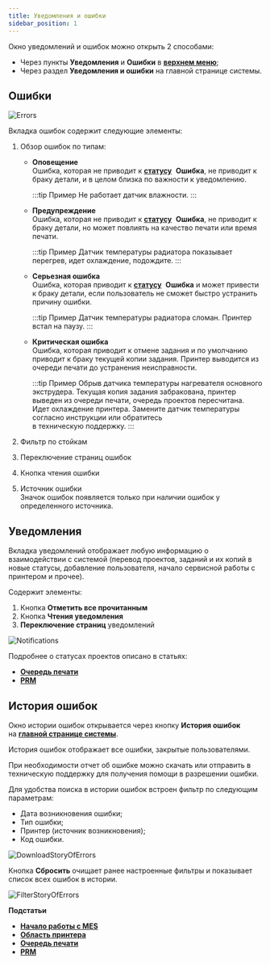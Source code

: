 ```yaml
---
title: Уведомления и ошибки
sidebar_position: 1
---
```

Окно уведомлений и ошибок можно открыть 2 способами:

- Через пункты **Уведомления** и **Ошибки** в [**верхнем меню**](/docs/StartWithMES/#главная-страница);
- Через раздел **Уведомления и ошибки** на главной странице системы.

## Ошибки 

![Errors](./img/Errors.png)

Вкладка ошибок содержит следующие элементы:

1. Обзор ошибок по типам:
   - **Оповещение**\
      Ошибка, которая не приводит к [**статусу**](/docs/StartWithMES/PrinterArea#статусы-принтеров) 
      **Ошибка**, не приводит к браку детали, и в целом близка по важности к уведомлению.

      :::tip Пример
          Не работает датчик влажности.
      :::

   - **Предупреждение**\
      Ошибка, которая не приводит к [**статусу**](/docs/StartWithMES/PrinterArea#статусы-принтеров) 
      **Ошибка**, не приводит к браку детали, но может повлиять на качество печати или время печати.

      :::tip Пример
          Датчик температуры радиатора показывает перегрев, идет охлаждение, подождите.
      :::

   - **Серьезная ошибка**\
      Ошибка, которая приводит к [**статусу**](/docs/StartWithMES/PrinterArea#статусы-принтеров) 
      **Ошибка** и может привести к браку детали, если пользователь не сможет быстро устранить 
      причину ошибки.

      :::tip Пример
          Датчик температуры радиатора сломан. Принтер встал на паузу.
      :::

   - **Критическая ошибка**\
      Ошибка, которая приводит к отмене задания и по умолчанию приводит к браку текущей копии задания. 
      Принтер выводится из очереди печати до устранения неисправности.

      :::tip Пример
          Обрыв датчика температуры нагревателя основного экструдера. Текущая копия задания забракована, 
          принтер выведен из очереди печати, очередь проектов пересчитана. Идет охлаждение принтера. 
          Замените датчик температуры согласно инструкции или обратитесь\
          в техническую поддержку.
      :::

2. Фильтр по стойкам
3. Переключение страниц ошибок
4. Кнопка чтения ошибки
5. Источник ошибки\
   Значок ошибок появляется только при наличии ошибок у определенного источника.

## Уведомления

Вкладка уведомлений отображает любую информацию о взаимодействии с системой (перевод проектов, заданий и их 
копий в новые статусы, добавление пользователя, начало сервисной работы с принтером и прочее).

Содержит элементы:

1. Кнопка **Отметить все прочитанным**
2. Кнопка **Чтения уведомления**
3. **Переключение страниц** уведомлений

![Notifications](./img/Notifications.png)

Подробнее о статусах проектов описано в статьях:

- [**Очередь печати**](/docs/StartWithMES/PrintQueue/#жизненный-цикл-проектов)
- [**PRM**](/docs/PRM)

## История ошибок 

Окно истории ошибок открывается через кнопку **История ошибок** на [**главной странице системы**](/docs/StartWithMES/#главная-страница).

История ошибок отображает все ошибки, закрытые пользователями.

При необходимости отчет об ошибке можно скачать или отправить в техническую поддержку для 
получения помощи в разрешении ошибки.

Для удобства поиска в истории ошибок встроен фильтр по следующим параметрам:

- Дата возникновения ошибки;
- Тип ошибки;
- Принтер (источник возникновения);
- Код ошибки.

![DownloadStoryOfErrors](./img/DownloadStoryOfErrors.png)

Кнопка **Сбросить** очищает ранее настроенные фильтры и показывает список всех ошибок в истории.

![FilterStoryOfErrors](./img/FilterStoryOfErrors.png)

**Подстатьи**
- [**Начало работы с MES**](https://mes-docs.onrender.com/docs/StartWithMES/)
- [**Область принтера**](https://mes-docs.onrender.com/docs/StartWithMES/PrinterArea)
- [**Очередь печати**](https://mes-docs.onrender.com/docs/StartWithMES/PrintQueue/)
- [**PRM**](https://mes-docs.onrender.com/docs/PRM)